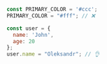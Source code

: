 ```js
const PRIMARY_COLOR = '#ccc';
PRIMARY_COLOR = "#fff"; // ❌

const user = {
  name: 'John',
  age: 20
};
user.name = "Oleksandr"; // 👌
```

